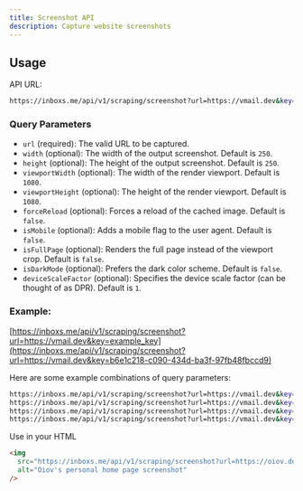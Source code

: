 ```yaml
---
title: Screenshot API
description: Capture website screenshots
---
```


## Usage

API URL:
```bash
https://inboxs.me/api/v1/scraping/screenshot?url=https://vmail.dev&key=your_api_key
```

### Query Parameters​
- `url` (required): The valid URL to be captured.
- `width` (optional): The width of the output screenshot. Default is `250`.
- `height` (optional): The height of the output screenshot. Default is `250`.
- `viewportWidth` (optional): The width of the render viewport. Default is `1080`.
- `viewportHeight` (optional): The height of the render viewport. Default is `1080`.
- `forceReload` (optional): Forces a reload of the cached image. Default is `false`.
- `isMobile` (optional): Adds a mobile flag to the user agent. Default is `false`.
- `isFullPage` (optional): Renders the full page instead of the viewport crop. Default is `false`.
- `isDarkMode` (optional): Prefers the dark color scheme. Default is `false`.
- `deviceScaleFactor` (optional): Specifies the device scale factor (can be thought of as DPR). Default is `1`.

### Example:

[https://inboxs.me/api/v1/scraping/screenshot?url=https://vmail.dev&key=example_key](https://inboxs.me/api/v1/scraping/screenshot?url=https://vmail.dev&key=b6e1c218-c090-434d-ba3f-97fb48fbccd9)

Here are some example combinations of query parameters:

```bash
https://inboxs.me/api/v1/scraping/screenshot?url=https://vmail.dev&key=example_key
https://inboxs.me/api/v1/scraping/screenshot?url=https://vmail.dev&key=example_key&width=500&height=500
https://inboxs.me/api/v1/scraping/screenshot?url=https://vmail.dev&key=example_key&viewportWidth=1920&viewportHeight=1080&isFullPage=true
https://inboxs.me/api/v1/scraping/screenshot?url=https://vmail.dev&key=example_key&viewportWidth=1920&viewportHeight=1080&isFullPage=true&isDarkMode=true
```

Use in your HTML

```html
<img
  src="https://inboxs.me/api/v1/scraping/screenshot?url=https://oiov.dev&key=example_key"
  alt="Oiov's personal home page screenshot"
/>
```
